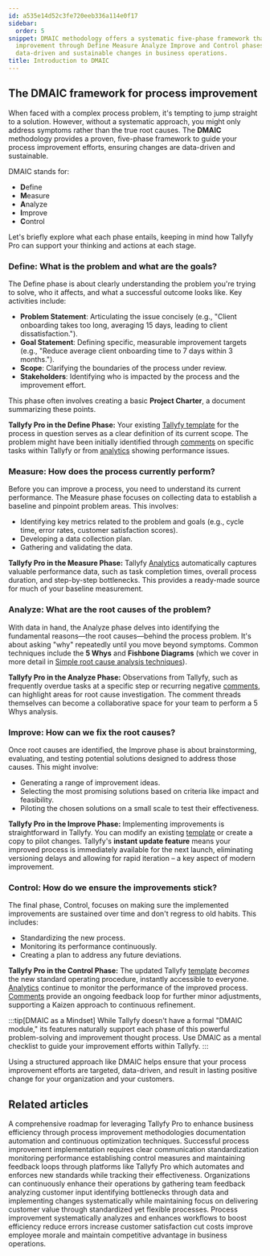 ```yaml
---
id: a535e14d52c3fe720eeb336a114e0f17
sidebar:
  order: 5
snippet: DMAIC methodology offers a systematic five-phase framework that guides process
  improvement through Define Measure Analyze Improve and Control phases to achieve
  data-driven and sustainable changes in business operations.
title: Introduction to DMAIC
---
```


## The DMAIC framework for process improvement

When faced with a complex process problem, it's tempting to jump straight to a solution. However, without a systematic approach, you might only address symptoms rather than the true root causes. The **DMAIC** methodology provides a proven, five-phase framework to guide your process improvement efforts, ensuring changes are data-driven and sustainable.

DMAIC stands for:

-   **D**efine
-   **M**easure
-   **A**nalyze
-   **I**mprove
-   **C**ontrol

Let's briefly explore what each phase entails, keeping in mind how Tallyfy Pro can support your thinking and actions at each stage.

### Define: What is the problem and what are the goals?

The Define phase is about clearly understanding the problem you're trying to solve, who it affects, and what a successful outcome looks like. Key activities include:

-   **Problem Statement**: Articulating the issue concisely (e.g., "Client onboarding takes too long, averaging 15 days, leading to client dissatisfaction.").
-   **Goal Statement**: Defining specific, measurable improvement targets (e.g., "Reduce average client onboarding time to 7 days within 3 months.").
-   **Scope**: Clarifying the boundaries of the process under review.
-   **Stakeholders**: Identifying who is impacted by the process and the improvement effort.

This phase often involves creating a basic **Project Charter**, a document summarizing these points.

**Tallyfy Pro in the Define Phase:**
Your existing [Tallyfy template](/products/pro/documenting/templates/) for the process in question serves as a clear definition of its current scope. The problem might have been initially identified through [comments](/products/pro/tracking-and-tasks/tasks/how-to-report-and-resolve-issues-in-tallyfy/) on specific tasks within Tallyfy or from [analytics](/products/pro/integrations/analytics/) showing performance issues.

### Measure: How does the process currently perform?

Before you can improve a process, you need to understand its current performance. The Measure phase focuses on collecting data to establish a baseline and pinpoint problem areas. This involves:

-   Identifying key metrics related to the problem and goals (e.g., cycle time, error rates, customer satisfaction scores).
-   Developing a data collection plan.
-   Gathering and validating the data.

**Tallyfy Pro in the Measure Phase:**
Tallyfy [Analytics](/products/pro/integrations/analytics/) automatically captures valuable performance data, such as task completion times, overall process duration, and step-by-step bottlenecks. This provides a ready-made source for much of your baseline measurement.

### Analyze: What are the root causes of the problem?

With data in hand, the Analyze phase delves into identifying the fundamental reasons—the root causes—behind the process problem. It's about asking "why" repeatedly until you move beyond symptoms. Common techniques include the **5 Whys** and **Fishbone Diagrams** (which we cover in more detail in [Simple root cause analysis techniques](/products/pro/tutorials/how-to/process-improvement/simple-root-cause-analysis-techniques/)).

**Tallyfy Pro in the Analyze Phase:**
Observations from Tallyfy, such as frequently overdue tasks at a specific step or recurring negative [comments](/products/pro/tracking-and-tasks/tasks/how-to-report-and-resolve-issues-in-tallyfy/), can highlight areas for root cause investigation. The comment threads themselves can become a collaborative space for your team to perform a 5 Whys analysis.

### Improve: How can we fix the root causes?

Once root causes are identified, the Improve phase is about brainstorming, evaluating, and testing potential solutions designed to address those causes. This might involve:

-   Generating a range of improvement ideas.
-   Selecting the most promising solutions based on criteria like impact and feasibility.
-   Piloting the chosen solutions on a small scale to test their effectiveness.

**Tallyfy Pro in the Improve Phase:**
Implementing improvements is straightforward in Tallyfy. You can modify an existing [template](/products/pro/documenting/templates/) or create a copy to pilot changes. Tallyfy's **instant update feature** means your improved process is immediately available for the next launch, eliminating versioning delays and allowing for rapid iteration – a key aspect of modern improvement.

### Control: How do we ensure the improvements stick?

The final phase, Control, focuses on making sure the implemented improvements are sustained over time and don't regress to old habits. This includes:

-   Standardizing the new process.
-   Monitoring its performance continuously.
-   Creating a plan to address any future deviations.

**Tallyfy Pro in the Control Phase:**
The updated Tallyfy [template](/products/pro/documenting/templates/) *becomes* the new standard operating procedure, instantly accessible to everyone. [Analytics](/products/pro/integrations/analytics/) continue to monitor the performance of the improved process. [Comments](/products/pro/tracking-and-tasks/tasks/how-to-report-and-resolve-issues-in-tallyfy/) provide an ongoing feedback loop for further minor adjustments, supporting a Kaizen approach to continuous refinement.

:::tip[DMAIC as a Mindset]
While Tallyfy doesn't have a formal "DMAIC module," its features naturally support each phase of this powerful problem-solving and improvement thought process. Use DMAIC as a mental checklist to guide your improvement efforts within Tallyfy.
:::

Using a structured approach like DMAIC helps ensure that your process improvement efforts are targeted, data-driven, and result in lasting positive change for your organization and your customers.


## Related articles
<CardGrid>
<LinkTitleCard header="<b>How To > Process improvement with Tallyfy: a comprehensive guide</b>" href="/products/pro/tutorials/how-to/process-improvement/" > A comprehensive roadmap for leveraging Tallyfy Pro to enhance business efficiency through process improvement methodologies documentation automation and continuous optimization techniques. </LinkTitleCard>
<LinkTitleCard header="<b>Process Improvement > Implementing changes and sustaining improvements with Tallyfy</b>" href="/products/pro/tutorials/how-to/process-improvement/implementing-changes-and-sustaining-improvements-with-tallyfy/" > Successful process improvement implementation requires clear communication standardization monitoring performance establishing control measures and maintaining feedback loops through platforms like Tallyfy Pro which automates and enforces new standards while tracking their effectiveness. </LinkTitleCard>
<LinkTitleCard header="<b>How To > Improve processes effectively</b>" href="/products/pro/tutorials/how-to/improve-processes-effectively/" > Organizations can continuously enhance their operations by gathering team feedback analyzing customer input identifying bottlenecks through data and implementing changes systematically while maintaining focus on delivering customer value through standardized yet flexible processes. </LinkTitleCard>
<LinkTitleCard header="<b>Process Improvement > What is process improvement and why is it vital?</b>" href="/products/pro/tutorials/how-to/process-improvement/what-is-process-improvement/" > Process improvement systematically analyzes and enhances workflows to boost efficiency reduce errors increase customer satisfaction cut costs improve employee morale and maintain competitive advantage in business operations. </LinkTitleCard>
</CardGrid>